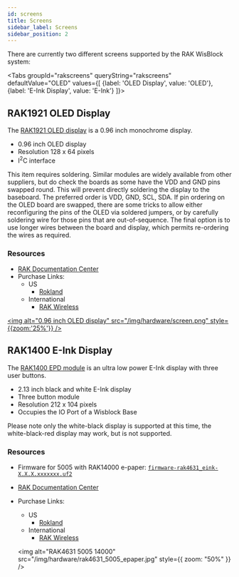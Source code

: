 ```yaml
---
id: screens
title: Screens
sidebar_label: Screens
sidebar_position: 2
---
```



There are currently two different screens supported by the RAK WisBlock system:

<Tabs
groupId="rakscreens"
queryString="rakscreens"
defaultValue="OLED"
values={[
{label: 'OLED Display', value: 'OLED'},
{label: 'E-Ink Display', value: 'E-Ink'}
]}>
<TabItem value="OLED">

## RAK1921 OLED Display

The [RAK1921 OLED display](https://store.rakwireless.com/products/rak1921-oled-display-panel) is a 0.96 inch monochrome display.

- 0.96 inch OLED display
- Resolution 128 x 64 pixels
- I<sup>2</sup>C interface

This item requires soldering.
Similar modules are widely available from other suppliers, but do check the boards as some have the VDD and GND pins swapped round. This will prevent directly soldering the display to the baseboard. The preferred order is VDD, GND, SCL, SDA.
If pin ordering on the OLED board are swapped, there are some tricks to allow either reconfiguring the pins of the OLED via soldered jumpers, or by carefully soldering wire for those pins that are out-of-sequence. The final option is to use longer wires between the board and display, which permits re-ordering the wires as required.

### Resources
- [RAK Documentation Center](https://docs.rakwireless.com/Product-Categories/WisBlock/RAK1921/Overview/#product-description)
- Purchase Links:
  - US
    - [Rokland](https://store.rokland.com/products/rak-wireless-wisblock-oled-display-rak1921-pid-110004)
  - International
    - [RAK Wireless](https://store.rakwireless.com/products/rak1921-oled-display-panel)

[<img alt="0.96 inch OLED display" src="/img/hardware/screen.png" style={{zoom:'25%'}} />](/img/hardware/screen.png)

</TabItem>
<TabItem value="E-Ink">

## RAK1400 E-Ink Display

The [RAK1400 EPD module](https://store.rakwireless.com/products/wisblock-epd-module-rak14000) is an ultra low power E-Ink display with three user buttons.

- 2.13 inch black and white E-Ink display
- Three button module
- Resolution 212 x 104 pixels
- Occupies the IO Port of a Wisblock Base

Please note only the white-black display is supported at this time, the white-black-red display may work, but is not supported.  


### Resources
- Firmware for 5005 with RAK14000 e-paper: [`firmware-rak4631_eink-X.X.X.xxxxxxx.uf2`](/downloads)
- [RAK Documentation Center](https://docs.rakwireless.com/Product-Categories/WisBlock/RAK14000/Overview/#product-description)
- Purchase Links:
  - US
    - [Rokland](https://store.rokland.com/products/rak-wireless-wisblock-epd-module-rak14000-pid-110024)
  - International
    - [RAK Wireless](https://store.rakwireless.com/products/wisblock-epd-module-rak14000)

  <img
    alt="RAK4631 5005 14000"
    src="/img/hardware/rak4631_5005_epaper.jpg"
    style={{ zoom: "50%" }}
  />

</TabItem>
</Tabs>
